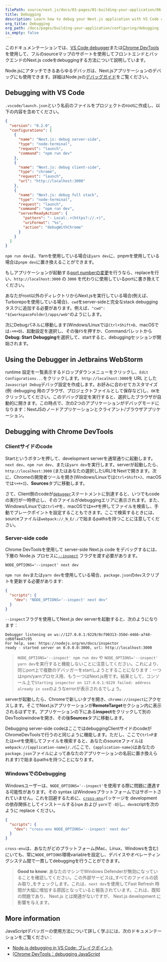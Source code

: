 ```yaml
---
filePath: source/next.js/docs/03-pages/01-building-your-application/06-configuring/13-debugging.mdx
title: Debugging
description: Learn how to debug your Next.js application with VS Code or Chrome DevTools.
org_title: Debugging
org_path: /docs/pages/building-your-application/configuring/debugging
is_empty: false
---
```


このドキュメンテーションでは、[VS Code debugger](https://code.visualstudio.com/docs/editor/debugging)または[Chrome DevTools](https://developers.google.com/web/tools/chrome-devtools)を使用して、フルのsourceマップのサポートを使用してフロントエンドとバックエンドのNext.js codeをdebuggingする方法について説明しています。

Node.jsにアタッチできるあらゆるデバッガは、Next.jsアプリケーションのデバッグにも使用できます。詳細はNode.jsの[デバッグガイド](https://nodejs.org/en/docs/guides/debugging-getting-started/)をご覧ください。

## Debugging with VS Code

`.vscode/launch.json`という名前のファイルをプロジェクトのrootに作成し、以下の内容を含めてください。

```json:launch.json
{
  "version": "0.2.0",
  "configurations": [
    {
      "name": "Next.js: debug server-side",
      "type": "node-terminal",
      "request": "launch",
      "command": "npm run dev"
    },
    {
      "name": "Next.js: debug client-side",
      "type": "chrome",
      "request": "launch",
      "url": "http://localhost:3000"
    },
    {
      "name": "Next.js: debug full stack",
      "type": "node-terminal",
      "request": "launch",
      "command": "npm run dev",
      "serverReadyAction": {
        "pattern": "- Local:.+(https?://.+)",
        "uriFormat": "%s",
        "action": "debugWithChrome"
      }
    }
  ]
}
```

`npm run dev`は、Yarnを使用している場合は`yarn dev`に、pnpmを使用している場合は`pnpm dev`に置き換えることができます。

もしアプリケーションが起動する[port numberの変更](/ja/javascript/next.js/v14/03-pages/02-api-reference/05-next-cli#development)を行うなら、replaceを行い、`http://localhost:3000` の `3000` を代わりに使用しているportに書き換えてください。

あなたがroot以外のディレクトリからNext.jsを実行している場合(例えば、Turborepoを使用している場合)、`cwd`をserver-sideと完全なstack debuggingタスクに追加する必要があります。例えば、`"cwd": "${workspaceFolder}/apps/web"`のようにします。

次にDebugパネルに移動します(Windows/Linuxでは`Ctrl+Shift+D`、macOSでは`⇧+⌘+D`)、起動設定を選択し、その後`F5`を押すか、Commandパレットから**Debug: Start Debugging**を選択して、startすると、debuggingセッションが開始されます。

## Using the Debugger in Jetbrains WebStorm

 runtime 設定を一覧表示するドロップダウンメニューをクリックし、`Edit Configurations...`をクリックします。`http://localhost:3000`を URL とした`Javascript Debug`デバッグ設定を作成します。お好みに合わせてカスタマイズ(例: debugging 用のブラウザ、プロジェクトファイルとして保存など)し、`OK`をクリックしてください。このデバッグ設定を実行すると、選択したブラウザが自動的に開きます。この時点で、次の2つのアプリケーションがデバッグモードになります：NextJSのノードアプリケーションとクライアント/ブラウザアプリケーション。

## Debugging with Chrome DevTools

### Clientサイドのcode

Startというボタンを押して、development serverを通常通りに起動します。`next dev`、`npm run dev`、または`yarn dev`を実行します。serverが起動したら、`http://localhost:3000` (またはあなたの選択したURL)をNextで開きます。次に、Chromeの開発者ツールを開き(Windows/Linuxでは`Ctrl+Shift+J`、macOSでは`⌥+⌘+I`)、**Sources**タブに移動します。

さて、Client側のcodeが[`debugger`](https://developer.mozilla.org/docs/Web/JavaScript/Reference/Statements/debugger)ステートメントに到達すると、いつでもcodeの実行が一時停止し、そのファイルがdebuggingエリアに表示されます。また、Windows/Linuxでは`Ctrl+P`を、macOSでは`⌘+P`を押してファイルを検索し、手動でブレークポイントを設定することもできます。ここで検索するときには、sourceファイルは`webpack://_N_E/./`で始まるpathsを持つことに注意してください。

### Server-side code

 Chrome DevToolsを使用して server-side Next.js code をデバッグするには、下層の Node.js プロセスに[`--inspect`](https://nodejs.org/api/cli.html#cli_inspect_host_port) フラグを渡す必要があります。

```bash:Terminal
NODE_OPTIONS='--inspect' next dev
```

`npm run dev`または`yarn dev`を使用している場合、`package.json`の`dev`スクリプトを更新する必要があります:

```json:package.json
{
  "scripts": {
    "dev": "NODE_OPTIONS='--inspect' next dev"
  }
}
```

`--inspect`フラグを使用してNext.js dev serverを起動すると、次のようになります：

```bash:Terminal
Debugger listening on ws://127.0.0.1:9229/0cf90313-350d-4466-a748-cd60f4e47c95
For help, see: https://nodejs.org/en/docs/inspector
ready - started server on 0.0.0.0:3000, url: http://localhost:3000
```

> `NODE_OPTIONS='--inspect' npm run dev` や `NODE_OPTIONS='--inspect' yarn dev`を実行すると機能しないことに注意してください。これにより、同じport上で複数のデバッガーをstartしようとすることになります：一つはnpm/yarnプロセス用、もう一つはNext.js用です。結果として、コンソール上で`Starting inspector on 127.0.0.1:9229 failed: address already in use`のようなerrorが表示されるでしょう。

serverが起動したら、Chromeで新しいタブを開き、`chrome://inspect`にアクセスします。そこでNext.jsアプリケーションが**RemoteTarget**セクション内に表示されるはずです。アプリケーションの下にある**inspect**をクリックして別のDevToolswindowを開き、その後**Sources**タブに移動します。

Debugging server-side codeはここではdebuggingClientサイドのcodeがChromeDevToolsで行うのと同じように機能します。ただし、ここで`Ctrl+P`または`⌘+P`を使用してファイルを検索すると、あなたのsourceファイルは `webpack://{application-name}/./`(ここで、`{application-name}`はあなたの`package.json`ファイルによってあなたのアプリケーションの名前に置き換えられます)で始まるpathsを持つことになります。

### WindowsでのDebugging

Windowsユーザーは、`NODE_OPTIONS='--inspect'`を使用する際に問題に遭遇する可能性があります。その syntax はWindowsプラットフォームではサポートされていません。これを回避するために、[`cross-env`](https://www.npmjs.com/package/cross-env)パッケージを development の依存関係としてインストールする(`npm` および `yarn`で `-D`)し、`dev`scriptを次のように replace ください。

```json:package.json
{
  "scripts": {
    "dev": "cross-env NODE_OPTIONS='--inspect' next dev"
  }
}
```

`cross-env`は、あなたがどのプラットフォーム(Mac、Linux、Windowsを含む)にいても、常に`NODE_OPTIONS`環境variableを設定し、デバイスやオペレーティングシステム間で一貫してdebuggingを行うことができます。

> **Good to know**: あなたのマシンでWindows Defenderが無効になっていることを確認してください。この外部サービスは_すべてのファイルの読み取り_をチェックします。これは、`next dev`を使用してFast Refresh 時間が大幅に増加する原因となっていると報告されています。これは、既知の問題であり、 Next.js とは関連がないですが、 Next.js development に影響を与えます。

## More information

JavaScriptデバッガーの使用方法について詳しく学ぶには、次のドキュメンテーションをご覧ください：

- [Node.js debugging in VS Code: ブレイクポイント](https://code.visualstudio.com/docs/nodejs/nodejs-debugging#_breakpoints)
- [[Chrome DevTools：debugging JavaScript](https://developers.google.com/web/tools/chrome-devtools/javascript)
